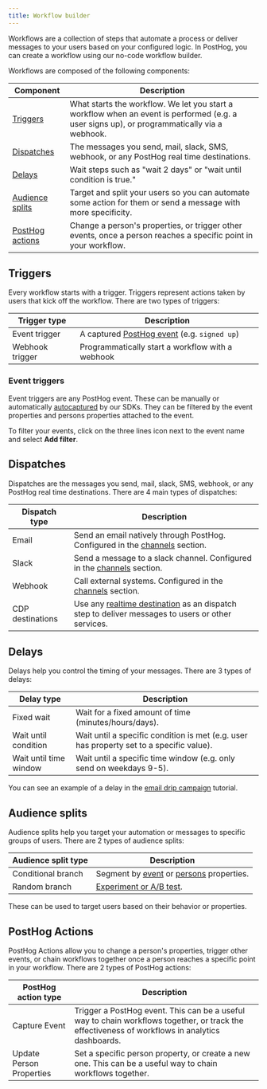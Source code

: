 ```yaml
---
title: Workflow builder
---
```


<Beta />

Workflows are a collection of steps that automate a process or deliver messages to your users based on your configured logic. In PostHog, you can create a workflow using our no-code workflow builder.

<ProductScreenshot
    imageLight="https://res.cloudinary.com/dmukukwp6/image/upload/w_1600,c_limit,q_auto,f_auto/new_campaign_light_acfabde4ca.png"
    imageDark="https://res.cloudinary.com/dmukukwp6/image/upload/w_1600,c_limit,q_auto,f_auto/new_campaign_dark_8ed34dd06e.png"
    classes="rounded"
    alt="Fresh workflow with trigger block"
/>

Workflows are composed of the following components:

| Component | Description |
|-----------|-------------|
| [Triggers](#triggers) | What starts the workflow. We let you start a workflow when an event is performed (e.g. a user signs up), or programmatically via a webhook. |
| [Dispatches](#dispatches) | The messages you send, mail, slack, SMS, webhook, or any PostHog real time destinations. |
| [Delays](#delays) | Wait steps such as "wait 2 days" or "wait until condition is true." |
| [Audience splits](#audience-splits) | Target and split your users so you can automate some action for them or send a message with more specificity. |
| [PostHog actions](#posthog-actions) | Change a person's properties, or trigger other events, once a person reaches a specific point in your workflow. |

## Triggers

Every workflow starts with a trigger. Triggers represent actions taken by users that kick off the workflow. There are two types of triggers:

| Trigger type | Description |
|--------------|-------------|
| Event trigger | A captured [PostHog event](/docs/data/events) (e.g. `signed up`) |
| Webhook trigger | Programmatically start a workflow with a webhook |

### Event triggers

Event triggers are any PostHog event. These can be manually or automatically [autocaptured](/docs/data/autocapture) by our SDKs. They can be filtered by the event properties and persons properties attached to the event. 

To filter your events, click on the three lines icon next to the event name and select **Add filter**.

<ProductScreenshot
    imageLight="https://res.cloudinary.com/dmukukwp6/image/upload/w_1600,c_limit,q_auto,f_auto/trigger_filters_light_bbc4307d87.png"
    imageDark="https://res.cloudinary.com/dmukukwp6/image/upload/w_1600,c_limit,q_auto,f_auto/trigger_filters_dark_423c919d26.png"
    classes="rounded"
    alt="Event trigger filter"
/>

## Dispatches

Dispatches are the messages you send, mail, slack, SMS, webhook, or any PostHog real time destinations. There are 4 main types of dispatches:

| Dispatch type | Description |
|--------------|-------------|
| Email | Send an email natively through PostHog. Configured in the [channels](/docs/workflows/configure-channels) section. |
| Slack | Send a message to a slack channel. Configured in the [channels](/docs/workflows/configure-channels) section. |
| Webhook | Call external systems. Configured in the [channels](/docs/workflows/configure-channels) section. |
| CDP destinations | Use any [realtime destination](/docs/cdp/destinations) as an dispatch step to deliver messages to users or other services. |

## Delays

Delays help you control the timing of your messages. There are 3 types of delays:

| Delay type | Description |
|--------------|-------------|
| Fixed wait | Wait for a fixed amount of time (minutes/hours/days). |
| Wait until condition | Wait until a specific condition is met (e.g. user has property set to a specific value). |
| Wait until time window | Wait until a specific time window (e.g. only send on weekdays 9-5). |

You can see an example of a delay in the [email drip campaign](/docs/workflows/email-drip-campaign) tutorial.

## Audience splits

Audience splits help you target your automation or messages to specific groups of users. There are 2 types of audience splits:

| Audience split type | Description |
|--------------|-------------|
| Conditional branch | Segment by [event](/docs/data/events) or [persons](/docs/product-analytics/identify) properties. |
| Random branch | [Experiment or A/B test](/docs/experiments). |

These can be used to target users based on their behavior or properties.

## PostHog Actions

PostHog Actions allow you to change a person's properties, trigger other events, or chain workflows together once a person reaches a specific point in your workflow. There are 2 types of PostHog actions:

| PostHog action type | Description |
|--------------|-------------|
| Capture Event | Trigger a PostHog event. This can be a useful way to chain workflows together, or track the effectiveness of workflows in analytics dashboards. |
| Update Person Properties | Set a specific person property, or create a new one. This can be a useful way to chain workflows together. |


